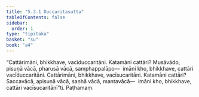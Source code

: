 ```yaml
---
title: "5.3.1 Duccaritasutta"
tableOfContents: false
sidebar:
  order: 1
type: "tipitaka"
basket: "su"
book: "a4"
---
```



<DynamicBreadcrumb />

<Division number="221" book="a4" bookNo="15" page="550">

<Paragraph number="1400" book="a4">
“Cattārimāni, bhikkhave, vacīduccaritāni. Katamāni cattāri? Musāvādo, pisuṇā vācā, pharusā vācā, samphappalāpo—  imāni kho, bhikkhave, cattāri vacīduccaritāni. Cattārimāni, bhikkhave, vacīsucaritāni. Katamāni cattāri? Saccavācā, apisuṇā vācā, saṇhā vācā, mantavācā—  imāni kho, bhikkhave, cattāri vacīsucaritānī”ti.

</Paragraph>
</Division>

<Paragraph number="1401" type="center" book="a4">
Paṭhamaṃ.
</Paragraph>